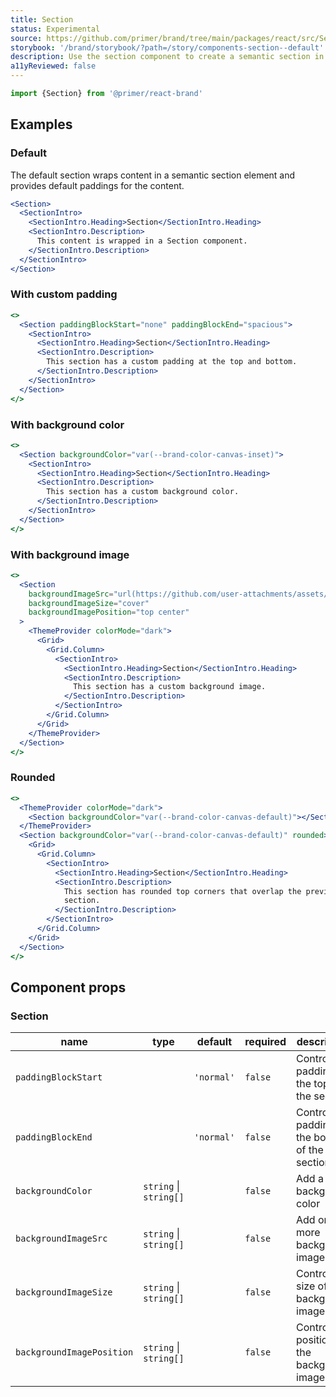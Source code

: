 ```yaml
---
title: Section
status: Experimental
source: https://github.com/primer/brand/tree/main/packages/react/src/Section/Section.tsx
storybook: '/brand/storybook/?path=/story/components-section--default'
description: Use the section component to create a semantic section in the page and group related content together.
a11yReviewed: false
---
```



```js
import {Section} from '@primer/react-brand'
```

## Examples

### Default

The default section wraps content in a semantic section element and provides default paddings for the content.

```jsx live
<Section>
  <SectionIntro>
    <SectionIntro.Heading>Section</SectionIntro.Heading>
    <SectionIntro.Description>
      This content is wrapped in a Section component.
    </SectionIntro.Description>
  </SectionIntro>
</Section>
```

### With custom padding

```jsx live
<>
  <Section paddingBlockStart="none" paddingBlockEnd="spacious">
    <SectionIntro>
      <SectionIntro.Heading>Section</SectionIntro.Heading>
      <SectionIntro.Description>
        This section has a custom padding at the top and bottom.
      </SectionIntro.Description>
    </SectionIntro>
  </Section>
</>
```

### With background color

```jsx live
<>
  <Section backgroundColor="var(--brand-color-canvas-inset)">
    <SectionIntro>
      <SectionIntro.Heading>Section</SectionIntro.Heading>
      <SectionIntro.Description>
        This section has a custom background color.
      </SectionIntro.Description>
    </SectionIntro>
  </Section>
</>
```

### With background image

```jsx live
<>
  <Section
    backgroundImageSrc="url(https://github.com/user-attachments/assets/068634a3-926d-49b8-b949-0b1e2a204651)"
    backgroundImageSize="cover"
    backgroundImagePosition="top center"
  >
    <ThemeProvider colorMode="dark">
      <Grid>
        <Grid.Column>
          <SectionIntro>
            <SectionIntro.Heading>Section</SectionIntro.Heading>
            <SectionIntro.Description>
              This section has a custom background image.
            </SectionIntro.Description>
          </SectionIntro>
        </Grid.Column>
      </Grid>
    </ThemeProvider>
  </Section>
</>
```

### Rounded

```jsx live
<>
  <ThemeProvider colorMode="dark">
    <Section backgroundColor="var(--brand-color-canvas-default)"></Section>
  </ThemeProvider>
  <Section backgroundColor="var(--brand-color-canvas-default)" rounded>
    <Grid>
      <Grid.Column>
        <SectionIntro>
          <SectionIntro.Heading>Section</SectionIntro.Heading>
          <SectionIntro.Description>
            This section has rounded top corners that overlap the previous
            section.
          </SectionIntro.Description>
        </SectionIntro>
      </Grid.Column>
    </Grid>
  </Section>
</>
```

## Component props

### Section

| name                      | type                                                                     | default    | required | description                                      |
| ------------------------- | ------------------------------------------------------------------------ | ---------- | -------- | ------------------------------------------------ |
| `paddingBlockStart`       | <PropTableValues values={[...SectionPaddingVariants]} commaSeparated  /> | `'normal'` | `false`  | Control the padding at the top of the section    |
| `paddingBlockEnd`         | <PropTableValues values={[...SectionPaddingVariants]} commaSeparated  /> | `'normal'` | `false`  | Control the padding at the bottom of the section |
| `backgroundColor`         | `string` \| `string[]`                                                   |            | `false`  | Add a background color                           |
| `backgroundImageSrc`      | `string` \| `string[]`                                                   |            | `false`  | Add one or more background image                 |
| `backgroundImageSize`     | `string` \| `string[]`                                                   |            | `false`  | Control the size of the background image(s)      |
| `backgroundImagePosition` | `string` \| `string[]`                                                   |            | `false`  | Control the position of the background image(s)  |
